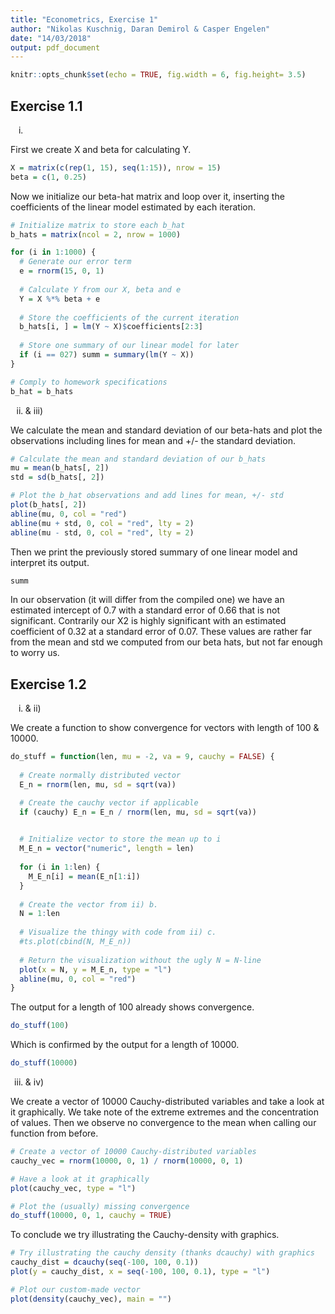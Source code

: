 ```yaml
---
title: "Econometrics, Exercise 1"
author: "Nikolas Kuschnig, Daran Demirol & Casper Engelen"
date: "14/03/2018"
output: pdf_document
---
```


```r
knitr::opts_chunk$set(echo = TRUE, fig.width = 6, fig.height= 3.5)
```

## Exercise 1.1
i)

First we create X and beta for calculating Y.

```r
X = matrix(c(rep(1, 15), seq(1:15)), nrow = 15)
beta = c(1, 0.25)
```

Now we initialize our beta-hat matrix and loop over it, inserting the coefficients of the linear model estimated by each iteration.

```r
# Initialize matrix to store each b_hat
b_hats = matrix(ncol = 2, nrow = 1000)

for (i in 1:1000) {
  # Generate our error term
  e = rnorm(15, 0, 1)
  
  # Calculate Y from our X, beta and e
  Y = X %*% beta + e
  
  # Store the coefficients of the current iteration
  b_hats[i, ] = lm(Y ~ X)$coefficients[2:3]
  
  # Store one summary of our linear model for later
  if (i == 027) summ = summary(lm(Y ~ X))
}

# Comply to homework specifications
b_hat = b_hats
```

ii) & iii)

We calculate the mean and standard deviation of our beta-hats and plot the observations including lines for mean and +/- the standard deviation.

```r
# Calculate the mean and standard deviation of our b_hats
mu = mean(b_hats[, 2])
std = sd(b_hats[, 2])

# Plot the b_hat observations and add lines for mean, +/- std
plot(b_hats[, 2])
abline(mu, 0, col = "red")
abline(mu + std, 0, col = "red", lty = 2)
abline(mu - std, 0, col = "red", lty = 2)
```

Then we print the previously stored summary of one linear model and interpret its output.

```r
summ
```

In our observation (it will differ from the compiled one) we have an estimated intercept of 0.7 with a standard error of 0.66 that is not significant. Contrarily our X2 is highly significant with an estimated coefficient of 0.32 at a standard error of 0.07. These values are rather far from the mean and std we computed from our beta hats, but not far enough to worry us.

## Exercise 1.2

i) & ii)

We create a function to show convergence for vectors with length of 100 & 10000.

```r
do_stuff = function(len, mu = -2, va = 9, cauchy = FALSE) {
  
  # Create normally distributed vector
  E_n = rnorm(len, mu, sd = sqrt(va))

  # Create the cauchy vector if applicable
  if (cauchy) E_n = E_n / rnorm(len, mu, sd = sqrt(va))

  
  # Initialize vector to store the mean up to i
  M_E_n = vector("numeric", length = len)
  
  for (i in 1:len) {
    M_E_n[i] = mean(E_n[1:i])
  }
  
  # Create the vector from ii) b.
  N = 1:len
  
  # Visualize the thingy with code from ii) c.
  #ts.plot(cbind(N, M_E_n))
  
  # Return the visualization without the ugly N = N-line
  plot(x = N, y = M_E_n, type = "l")
  abline(mu, 0, col = "red")
}
```

The output for a length of 100 already shows convergence.

```r
do_stuff(100)
```

Which is confirmed by the output for a length of 10000.

```r
do_stuff(10000)
```

iii) & iv)

We create a vector of 10000 Cauchy-distributed variables and take a look at it graphically. We take note of the extreme extremes and the concentration of values. Then we observe no convergence to the mean when calling our function from before.

```r
# Create a vector of 10000 Cauchy-distributed variables
cauchy_vec = rnorm(10000, 0, 1) / rnorm(10000, 0, 1)

# Have a look at it graphically
plot(cauchy_vec, type = "l")

# Plot the (usually) missing convergence
do_stuff(10000, 0, 1, cauchy = TRUE)

```

To conclude we try illustrating the Cauchy-density with graphics.

```r
# Try illustrating the cauchy density (thanks dcauchy) with graphics
cauchy_dist = dcauchy(seq(-100, 100, 0.1))
plot(y = cauchy_dist, x = seq(-100, 100, 0.1), type = "l")

# Plot our custom-made vector
plot(density(cauchy_vec), main = "")
```

